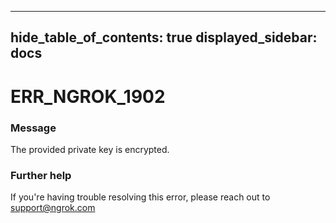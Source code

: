 

---
hide_table_of_contents: true
displayed_sidebar: docs
---


# ERR_NGROK_1902

### Message
The provided private key is encrypted.

<ErrorDetails />



### Further help
If you're having trouble resolving this error, please reach out to [support@ngrok.com](mailto:support@ngrok.com?subject=Help%20with%20ERR_NGROK_1902)

